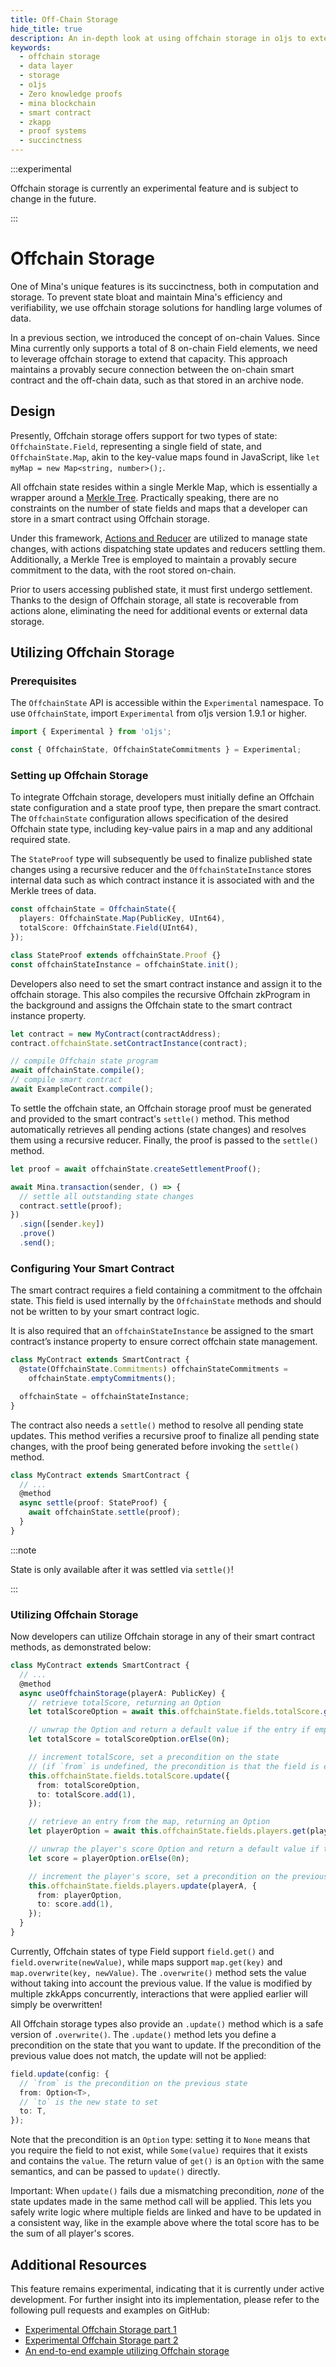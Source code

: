 ```yaml
---
title: Off-Chain Storage
hide_title: true
description: An in-depth look at using offchain storage in o1js to extend your zkApp's storage.
keywords:
  - offchain storage
  - data layer
  - storage
  - o1js
  - Zero knowledge proofs
  - mina blockchain
  - smart contract
  - zkapp
  - proof systems
  - succinctness
---
```


:::experimental

Offchain storage is currently an experimental feature and is subject to change in the future.

:::

# Offchain Storage

One of Mina's unique features is its succinctness, both in computation and storage. To prevent state bloat and maintain Mina's efficiency and verifiability, we use offchain storage solutions for handling large volumes of data.

In a previous section, we introduced the concept of on-chain Values. Since Mina currently only supports a total of 8 on-chain Field elements, we need to leverage offchain storage to extend that capacity.
This approach maintains a provably secure connection between the on-chain smart contract and the off-chain data, such as that stored in an archive node.

## Design

Presently, Offchain storage offers support for two types of state: `OffchainState.Field`, representing a single field of state, and `OffchainState.Map`, akin to the key-value maps found in JavaScript, like `let myMap = new Map<string, number>();`.

All offchain state resides within a single Merkle Map, which is essentially a wrapper around a [Merkle Tree](/zkapps/o1js/merkle-tree.mdx). Practically speaking, there are no constraints on the number of state fields and maps that a developer can store in a smart contract using Offchain storage.

Under this framework, [Actions and Reducer](/zkapps/writing-a-zkapp/feature-overview/actions-and-reducer.mdx) are utilized to manage state changes, with actions dispatching state updates and reducers settling them. Additionally, a Merkle Tree is employed to maintain a provably secure commitment to the data, with the root stored on-chain.

Prior to users accessing published state, it must first undergo settlement. Thanks to the design of Offchain storage, all state is recoverable from actions alone, eliminating the need for additional events or external data storage.

## Utilizing Offchain Storage

### Prerequisites

The `OffchainState` API is accessible within the `Experimental` namespace. To use `OffchainState`, import `Experimental` from o1js version 1.9.1 or higher.

```ts
import { Experimental } from 'o1js';

const { OffchainState, OffchainStateCommitments } = Experimental;
```

### Setting up Offchain Storage

To integrate Offchain storage, developers must initially define an Offchain state configuration and a state proof type, then prepare the smart contract. The `OffchainState` configuration allows specification of the desired Offchain state type, including key-value pairs in a map and any additional required state.

The `StateProof` type will subsequently be used to finalize published state changes using a recursive reducer and the `OffchainStateInstance` stores internal data such as which contract instance it is associated with and the Merkle trees of data.

```ts
const offchainState = OffchainState({
  players: OffchainState.Map(PublicKey, UInt64),
  totalScore: OffchainState.Field(UInt64),
});

class StateProof extends offchainState.Proof {}
const offchainStateInstance = offchainState.init();
```

Developers also need to set the smart contract instance and assign it to the offchain storage.
This also compiles the recursive Offchain zkProgram in the background and assigns the Offchain state to the smart contract instance property.

```ts
let contract = new MyContract(contractAddress);
contract.offchainState.setContractInstance(contract);

// compile Offchain state program
await offchainState.compile();
// compile smart contract
await ExampleContract.compile();
```

To settle the offchain state, an Offchain storage proof must be generated and provided to the smart contract's `settle()` method. This method automatically retrieves all pending actions (state changes) and resolves them using a recursive reducer.
Finally, the proof is passed to the `settle()` method.

```ts
let proof = await offchainState.createSettlementProof();

await Mina.transaction(sender, () => {
  // settle all outstanding state changes
  contract.settle(proof);
})
  .sign([sender.key])
  .prove()
  .send();
```

### Configuring Your Smart Contract

The smart contract requires a field containing a commitment to the offchain state. This field is used internally by the `OffchainState` methods and should not be written to by your smart contract logic.

It is also required that an `offchainStateInstance` be assigned to the smart contract’s instance property to ensure correct offchain state management.

```ts
class MyContract extends SmartContract {
  @state(OffchainState.Commitments) offchainStateCommitments =
    offchainState.emptyCommitments();

  offchainState = offchainStateInstance;
}
```

The contract also needs a `settle()` method to resolve all pending state updates. This method verifies a recursive proof to finalize all pending state changes, with the proof being generated before invoking the `settle()` method.

```ts
class MyContract extends SmartContract {
  // ...
  @method
  async settle(proof: StateProof) {
    await offchainState.settle(proof);
  }
}
```

:::note

State is only available after it was settled via `settle()`!

:::

### Utilizing Offchain Storage

Now developers can utilize Offchain storage in any of their smart contract methods, as demonstrated below:

```ts
class MyContract extends SmartContract {
  // ...
  @method
  async useOffchainStorage(playerA: PublicKey) {
    // retrieve totalScore, returning an Option
    let totalScoreOption = await this.offchainState.fields.totalScore.get();

    // unwrap the Option and return a default value if the entry if empty
    let totalScore = totalScoreOption.orElse(0n);

    // increment totalScore, set a precondition on the state
    // (if `from` is undefined, the precondition is that the field is empty)
    this.offchainState.fields.totalScore.update({
      from: totalScoreOption,
      to: totalScore.add(1),
    });

    // retrieve an entry from the map, returning an Option
    let playerOption = await this.offchainState.fields.players.get(playerA);

    // unwrap the player's score Option and return a default value if the entry is empty
    let score = playerOption.orElse(0n);

    // increment the player's score, set a precondition on the previous score
    this.offchainState.fields.players.update(playerA, {
      from: playerOption,
      to: score.add(1),
    });
  }
}
```

Currently, Offchain states of type Field support `field.get()` and `field.overwrite(newValue)`, while maps support `map.get(key)` and `map.overwrite(key, newValue)`.
The `.overwrite()` method sets the value without taking into account the previous value. If the value is modified by multiple zkkApps concurrently, interactions that were applied earlier will simply be overwritten!

All Offchain storage types also provide an `.update()` method which is a safe version of `.overwrite()`.
The `.update()` method lets you define a precondition on the state that you want to update. If the precondition of the previous value does not match, the update will not be applied:

```ts
field.update(config: {
  // `from` is the precondition on the previous state
  from: Option<T>,
  // `to` is the new state to set
  to: T,
});
```

Note that the precondition is an `Option` type: setting it to `None` means that you require the field to not exist, while `Some(value)` requires that it exists and contains the `value`. The return value of `get()` is an `Option` with the same semantics, and can be passed to `update()` directly.

Important: When `update()` fails due a mismatching precondition, _none_ of the state updates made in the same method call will be applied. This lets you safely write logic where multiple fields are linked and have to be updated in a consistent way, like in the example above where the total score has to be the sum of all player's scores.

## Additional Resources

This feature remains experimental, indicating that it is currently under active development. For further insight into its implementation, please refer to the following pull requests and examples on GitHub:

- [Experimental Offchain Storage part 1](https://github.com/o1-labs/o1js/pull/1630)
- [Experimental Offchain Storage part 2](https://github.com/o1-labs/o1js/pull/1652)
- [An end-to-end example utilizing Offchain storage](https://github.com/o1-labs/o1js/blob/main/src/lib/mina/actions/offchain-contract-tests/ExampleContract.ts)
